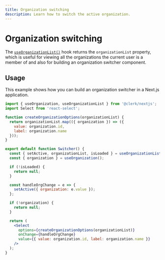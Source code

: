 ```yaml
---
title: Organization switching
description: Learn how to switch the active organization.
---
```


# Organization switching

The [`useOrganizationList()`](/docs/references/react/use-organization-list) hook returns the `organizationList` property, which is useful for viewing all the organizations the current user is a member of and also for building an organization switcher component.

## Usage

This example shows how you can build an organization switcher in a Next.js application.

```jsx filename="components/OrganizationSwitcher.js"
import { useOrganization, useOrganizationList } from '@clerk/nextjs';
import Select from 'react-select';

function createOrganizationOptions(organizationList) {
  return organizationList.map(({ organization }) => ({
    value: organization.id,
    label: organization.name
  }));
}

export default function Switcher() {
  const { setActive, organizationList, isLoaded } = useOrganizationList();
  const { organization } = useOrganization();

  if (!isLoaded) {
    return null;
  }

  const handleOrgChange = e => {
    setActive({ organization: e.value });
  };

  if (!organization) {
    return null;
  }

  return (
    <Select
      options={createOrganizationOptions(organizationList)}
      onChange={handleOrgChange}
      value={{ value: organization.id, label: organization.name }}
    />
  );
}
```